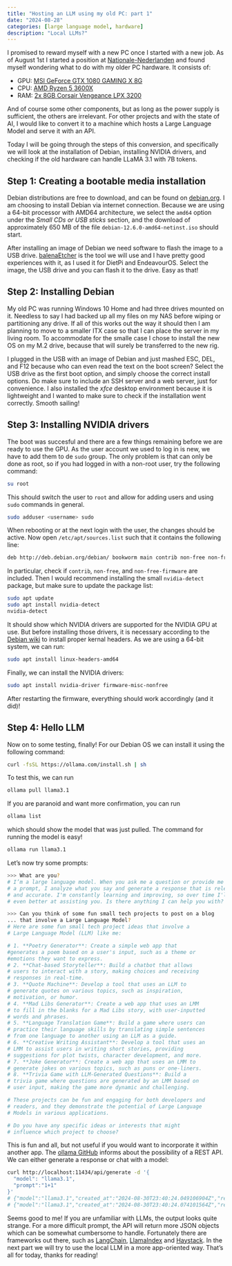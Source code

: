 ```yaml
---
title: "Hosting an LLM using my old PC: part 1"
date: "2024-08-28"
categories: [large language model, hardware]
description: "Local LLMs?"
---
```


I promised to reward myself with a new PC once I started with a new job.
As of August 1st I started a position at [Nationale-Nederlanden](https://www.nn.nl/) and found myself wondering what to do with my older PC hardware.
It consists of:

-   GPU: [MSI GeForce GTX 1080 GAMING X 8G](https://tweakers.net/pricewatch/545523/msi-geforce-gtx-1080-gaming-x-8g/specificaties/)
-   CPU: [AMD Ryzen 5 3600X](https://tweakers.net/pricewatch/1390254/amd-ryzen-5-3600x-boxed/specificaties/)
-   RAM: [2x 8GB Corsair Vengeance LPX 3200](link)

And of course some other components, but as long as the power supply is sufficient, the others are irrelevant.
For other projects and with the state of AI, I would like to convert it to a machine which hosts a Large Language Model and serve it with an API.

Today I will be going through the steps of this conversion, and specifically we will look at the installation of Debian, installing NVIDIA drivers, and checking if the old hardware can handle LLaMA 3.1 with 7B tokens.

## Step 1: Creating a bootable media installation

Debian distributions are free to download, and can be found on [debian.org](debian.org).
I am choosing to install Debian via internet connection.
Because we are using a 64-bit processor with AMD64 architecture, we select the `amd64` option under the *Small CDs or USB sticks* section, and the download of approximately 650 MB of the file `debian-12.6.0-amd64-netinst.iso` should start.

After installing an image of Debian we need software to flash the image to a USB drive.
[balenaEtcher](https://etcher.balena.io/#download-etcher) is the tool we will use and I have pretty good experiences with it, as I used it for DietPi and EndeavourOS.
Select the image, the USB drive and you can flash it to the drive.
Easy as that!

## Step 2: Installing Debian

My old PC was running Windows 10 Home and had three drives mounted on it.
Needless to say I had backed up all my files on my NAS before wiping or partitioning any drive.
If all of this works out the way it should then I am planning to move to a smaller ITX case so that I can place the server in my living room.
To accommodate for the smalle case I chose to install the new OS on my M.2 drive, because that will surely be transferred to the new rig.

I plugged in the USB with an image of Debian and just mashed ESC, DEL, and F12 because who can even read the text on the boot screen?
Select the USB drive as the first boot option, and simply choose the correct install options.
Do make sure to include an SSH server and a web server, just for convenience.
I also installed the *xfce* desktop environment because it is lightweight and I wanted to make sure to check if the installation went correctly.
Smooth sailing!

## Step 3: Installing NVIDIA drivers

The boot was succesful and there are a few things remaining before we are ready to use the GPU.
As the user account we used to log in is new, we have to add them to de `sudo` group.
The only problem is that can only be done as root, so if you had logged in with a non-root user, try the following command:

```.bash
su root
```

This should switch the user to `root` and allow for adding users and using `sudo` commands in general.

```.bash
sudo adduser <username> sudo
```

When rebooting or at the next login with the user, the changes should be active.
Now open `/etc/apt/sources.list` such that it contains the following line:

```.bash
deb http://deb.debian.org/debian/ bookworm main contrib non-free non-free-firmware
```

In particular, check if `contrib`, `non-free`, and `non-free-firmware` are included.
Then I would recommend installing the small `nvidia-detect` package, but make sure to update the package list:

```.bash
sudo apt update
sudo apt install nvidia-detect
nvidia-detect
```

It should show which NVIDIA drivers are supported for the NVIDIA GPU at use.
But before installing those drivers, it is necessary according to the [Debian wiki](https://wiki.debian.org/NvidiaGraphicsDrivers#nvidia-detect) to install proper kernal headers.
As we are using a 64-bit system, we can run:

```.bash
sudo apt install linux-headers-amd64
```

Finally, we can install the NVIDIA drivers:

```.bash
sudo apt install nvidia-driver firmware-misc-nonfree
```

After restarting the firmware, everything should work accordingly (and it did)!

## Step 4: Hello LLM

Now on to some testing, finally!
For our Debian OS we can install it using the following command:

```.bash
curl -fsSL https://ollama.com/install.sh | sh
```

To test this, we can run 

```.bash
ollama pull llama3.1
```

If you are paranoid and want more confirmation, you can run

```.bash
ollama list
```

which should show the model that was just pulled.
The command for running the model is easy!

```.bash
ollama run llama3.1
```

Let's now try some prompts:

```.bash
>>> What are you?
# I’m a large language model. When you ask me a question or provide me with
# a prompt, I analyze what you say and generate a response that is relevant
# and accurate. I'm constantly learning and improving, so over time I'll be
# even better at assisting you. Is there anything I can help you with?
```

```.bash
>>> Can you think of some fun small tech projects to post on a blog
... that involve a Large Language Model?
# Here are some fun small tech project ideas that involve a
# Large Language Model (LLM) like me:

# 1. **Poetry Generator**: Create a simple web app that
#generates a poem based on a user's input, such as a theme or
#emotions they want to express.
# 2. **Chat-based Storyteller**: Build a chatbot that allows
# users to interact with a story, making choices and receiving
# responses in real-time.
# 3. **Quote Machine**: Develop a tool that uses an LLM to
# generate quotes on various topics, such as inspiration,
# motivation, or humor.
# 4. **Mad Libs Generator**: Create a web app that uses an LMM
# to fill in the blanks for a Mad Libs story, with user-inputted
# words and phrases.
# 5. **Language Translation Game**: Build a game where users can
# practice their language skills by translating simple sentences
# from one language to another using an LLM as a guide.
# 6. **Creative Writing Assistant**: Develop a tool that uses an
# LMM to assist users in writing short stories, providing
# suggestions for plot twists, character development, and more.
# 7. **Joke Generator**: Create a web app that uses an LMM to
# generate jokes on various topics, such as puns or one-liners.
# 8. **Trivia Game with LLM-Generated Questions**: Build a
# trivia game where questions are generated by an LMM based on
# user input, making the game more dynamic and challenging.

# These projects can be fun and engaging for both developers and
# readers, and they demonstrate the potential of Large Language
# Models in various applications.

# Do you have any specific ideas or interests that might
# influence which project to choose?
```

This is fun and all, but not useful if you would want to incorporate it within another app.
The [ollama GitHub](https://github.com/ollama/ollama) informs about the possibility of a REST API.
We can either generate a response or chat with a model:

```.bash
curl http://localhost:11434/api/generate -d '{
  "model": "llama3.1",
  "prompt":"1+1"
}'
# {"model":"llama3.1","created_at":"2024-08-30T23:40:24.049106904Z","response":"2","done":false}
# {"model":"llama3.1","created_at":"2024-08-30T23:40:24.074101564Z","response":"","done":true,"done_reason":"stop","context":[128009,128006,882,128007,271,16,10,16,128009,128006,78191,128007,271,17],"total_duration":156809444,"load_duration":34474956,"prompt_eval_count":14,"prompt_eval_duration":54148000,"eval_count":2,"eval_duration":24937000}
```

Seems good to me!
If you are unfamiliar with LLMs, the output looks quite strange.
For a more difficult prompt, the API will return more JSON objects which can be somewhat cumbersome to handle.
Fortunately there are frameworks out there, such as [LangChain](https://www.langchain.com/), [LlamaIndex](https://www.llamaindex.ai/) and [Haystack](https://haystack.deepset.ai/).
In the next part we will try to use the local LLM in a more app-oriented way.
That’s all for today, thanks for reading!
